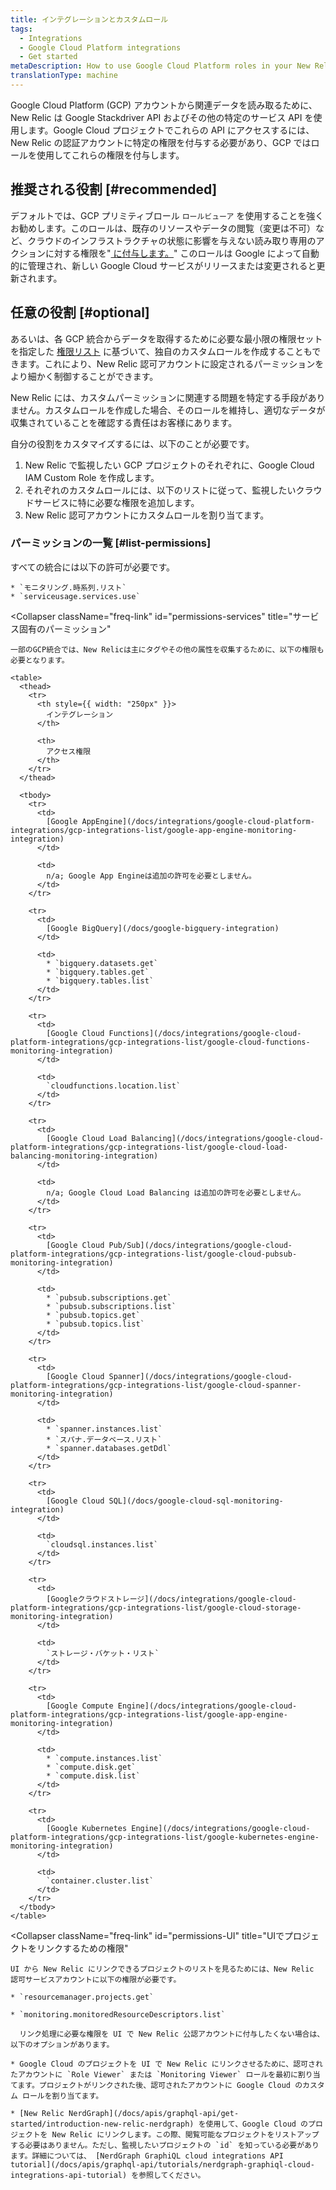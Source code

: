 ```yaml
---
title: インテグレーションとカスタムロール
tags:
  - Integrations
  - Google Cloud Platform integrations
  - Get started
metaDescription: How to use Google Cloud Platform roles in your New Relic integration to grant New Relic permission to monitor your GCP services.
translationType: machine
---
```


Google Cloud Platform (GCP) アカウントから関連データを読み取るために、New Relic は Google Stackdriver API およびその他の特定のサービス API を使用します。Google Cloud プロジェクトでこれらの API にアクセスするには、New Relic の認証アカウントに特定の権限を付与する必要があり、GCP ではロールを使用してこれらの権限を付与します。

## 推奨される役割 [#recommended]

デフォルトでは、GCP プリミティブロール `ロールビューア` を使用することを強くお勧めします。このロールは、既存のリソースやデータの閲覧（変更は不可）など、クラウドのインフラストラクチャの状態に影響を与えない読み取り専用のアクションに対する権限を"[ に付与します。](https://cloud.google.com/iam/docs/understanding-roles)" このロールは Google によって自動的に管理され、新しい Google Cloud サービスがリリースまたは変更されると更新されます。

## 任意の役割 [#optional]

あるいは、各 GCP 統合からデータを取得するために必要な最小限の権限セットを指定した [権限リスト](/docs/integrations/google-cloud-platform-integrations/get-started/integrations-custom-roles#list-permissions) に基づいて、独自のカスタムロールを作成することもできます。これにより、New Relic 認可アカウントに設定されるパーミッションをより細かく制御することができます。

<Callout variant="important">
  New Relic
  には、カスタムパーミッションに関連する問題を特定する手段がありません。カスタムロールを作成した場合、そのロールを維持し、適切なデータが収集されていることを確認する責任はお客様にあります。
</Callout>

自分の役割をカスタマイズするには、以下のことが必要です。

1. New Relic で監視したい GCP プロジェクトのそれぞれに、Google Cloud IAM Custom Role を作成します。
2. それぞれのカスタムロールには、以下のリストに従って、監視したいクラウドサービスに特に必要な権限を追加します。
3. New Relic 認可アカウントにカスタムロールを割り当てます。

### パーミッションの一覧 [#list-permissions]

<CollapserGroup>
  <Collapser
    className="freq-link"
    id="permissions-all"
    title="共通パーミッション"
  >
    すべての統合には以下の許可が必要です。

    * `モニタリング.時系列.リスト`
    * `serviceusage.services.use`

  </Collapser>

  <Collapser
    className="freq-link"
    id="permissions-services"
    title="サービス固有のパーミッション"
  >
    一部のGCP統合では、New Relicは主にタグやその他の属性を収集するために、以下の権限も必要となります。

    <table>
      <thead>
        <tr>
          <th style={{ width: "250px" }}>
            インテグレーション
          </th>

          <th>
            アクセス権限
          </th>
        </tr>
      </thead>

      <tbody>
        <tr>
          <td>
            [Google AppEngine](/docs/integrations/google-cloud-platform-integrations/gcp-integrations-list/google-app-engine-monitoring-integration)
          </td>

          <td>
            n/a; Google App Engineは追加の許可を必要としません。
          </td>
        </tr>

        <tr>
          <td>
            [Google BigQuery](/docs/google-bigquery-integration)
          </td>

          <td>
            * `bigquery.datasets.get`
            * `bigquery.tables.get`
            * `bigquery.tables.list`
          </td>
        </tr>

        <tr>
          <td>
            [Google Cloud Functions](/docs/integrations/google-cloud-platform-integrations/gcp-integrations-list/google-cloud-functions-monitoring-integration)
          </td>

          <td>
            `cloudfunctions.location.list`
          </td>
        </tr>

        <tr>
          <td>
            [Google Cloud Load Balancing](/docs/integrations/google-cloud-platform-integrations/gcp-integrations-list/google-cloud-load-balancing-monitoring-integration)
          </td>

          <td>
            n/a; Google Cloud Load Balancing は追加の許可を必要としません。
          </td>
        </tr>

        <tr>
          <td>
            [Google Cloud Pub/Sub](/docs/integrations/google-cloud-platform-integrations/gcp-integrations-list/google-cloud-pubsub-monitoring-integration)
          </td>

          <td>
            * `pubsub.subscriptions.get`
            * `pubsub.subscriptions.list`
            * `pubsub.topics.get`
            * `pubsub.topics.list`
          </td>
        </tr>

        <tr>
          <td>
            [Google Cloud Spanner](/docs/integrations/google-cloud-platform-integrations/gcp-integrations-list/google-cloud-spanner-monitoring-integration)
          </td>

          <td>
            * `spanner.instances.list`
            * `スパナ.データベース.リスト`
            * `spanner.databases.getDdl`
          </td>
        </tr>

        <tr>
          <td>
            [Google Cloud SQL](/docs/google-cloud-sql-monitoring-integration)
          </td>

          <td>
            `cloudsql.instances.list`
          </td>
        </tr>

        <tr>
          <td>
            [Googleクラウドストレージ](/docs/integrations/google-cloud-platform-integrations/gcp-integrations-list/google-cloud-storage-monitoring-integration)
          </td>

          <td>
            `ストレージ・バケット・リスト`
          </td>
        </tr>

        <tr>
          <td>
            [Google Compute Engine](/docs/integrations/google-cloud-platform-integrations/gcp-integrations-list/google-app-engine-monitoring-integration)
          </td>

          <td>
            * `compute.instances.list`
            * `compute.disk.get`
            * `compute.disk.list`
          </td>
        </tr>

        <tr>
          <td>
            [Google Kubernetes Engine](/docs/integrations/google-cloud-platform-integrations/gcp-integrations-list/google-kubernetes-engine-monitoring-integration)
          </td>

          <td>
            `container.cluster.list`
          </td>
        </tr>
      </tbody>
    </table>

  </Collapser>

  <Collapser
    className="freq-link"
    id="permissions-UI"
    title="UIでプロジェクトをリンクするための権限"
  >
    UI から New Relic にリンクできるプロジェクトのリストを見るためには、New Relic 認可サービスアカウントに以下の権限が必要です。

    * `resourcemanager.projects.get`

    * `monitoring.monitoredResourceDescriptors.list`

      リンク処理に必要な権限を UI で New Relic 公認アカウントに付与したくない場合は、以下のオプションがあります。

    * Google Cloud のプロジェクトを UI で New Relic にリンクさせるために、認可されたアカウントに `Role Viewer` または `Monitoring Viewer` ロールを最初に割り当てます。プロジェクトがリンクされた後、認可されたアカウントに Google Cloud のカスタム ロールを割り当てます。

    * [New Relic NerdGraph](/docs/apis/graphql-api/get-started/introduction-new-relic-nerdgraph) を使用して、Google Cloud のプロジェクトを New Relic にリンクします。この際、閲覧可能なプロジェクトをリストアップする必要はありません。ただし、監視したいプロジェクトの `id` を知っている必要があります。詳細については、 [NerdGraph GraphiQL cloud integrations API tutorial](/docs/apis/graphql-api/tutorials/nerdgraph-graphiql-cloud-integrations-api-tutorial) を参照してください。

  </Collapser>
</CollapserGroup>
